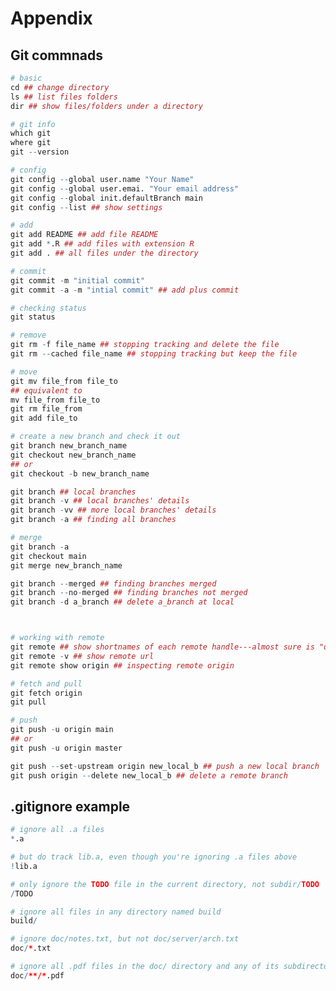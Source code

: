 # Appendix {-}

## Git commnads {-}

```r
# basic
cd ## change directory
ls ## list files folders
dir ## show files/folders under a directory

# git info
which git
where git
git --version

# config
git config --global user.name "Your Name"
git config --global user.emai. "Your email address"
git config --global init.defaultBranch main
git config --list ## show settings

# add
git add README ## add file README
git add *.R ## add files with extension R
git add . ## all files under the directory

# commit
git commit -m "initial commit"
git commit -a -m "intial commit" ## add plus commit

# checking status
git status

# remove
git rm -f file_name ## stopping tracking and delete the file
git rm --cached file_name ## stopping tracking but keep the file

# move
git mv file_from file_to
## equivalent to
mv file_from file_to
git rm file_from
git add file_to

# create a new branch and check it out
git branch new_branch_name
git checkout new_branch_name
## or
git checkout -b new_branch_name

git branch ## local branches
git branch -v ## local branches' details
git branch -vv ## more local branches' details
git branch -a ## finding all branches

# merge
git branch -a
git checkout main
git merge new_branch_name

git branch --merged ## finding branches merged
git branch --no-merged ## finding branches not merged
git branch -d a_branch ## delete a_branch at local



# working with remote
git remote ## show shortnames of each remote handle---almost sure is "origin"
git remote -v ## show remote url
git remote show origin ## inspecting remote origin

# fetch and pull
git fetch origin
git pull 

# push
git push -u origin main
## or
git push -u origin master

git push --set-upstream origin new_local_b ## push a new local branch
git push origin --delete new_local_b ## delete a remote branch
```


## .gitignore example {-}

```r
# ignore all .a files
*.a

# but do track lib.a, even though you're ignoring .a files above
!lib.a

# only ignore the TODO file in the current directory, not subdir/TODO
/TODO

# ignore all files in any directory named build
build/

# ignore doc/notes.txt, but not doc/server/arch.txt
doc/*.txt

# ignore all .pdf files in the doc/ directory and any of its subdirectories
doc/**/*.pdf
```



